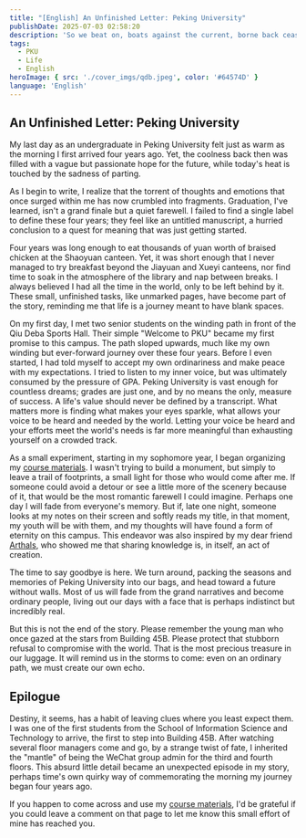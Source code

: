 ```yaml
---
title: "[English] An Unfinished Letter: Peking University"
publishDate: 2025-07-03 02:58:20
description: 'So we beat on, boats against the current, borne back ceaselessly into the past.'
tags:
  - PKU
  - Life
  - English
heroImage: { src: './cover_imgs/qdb.jpeg', color: '#64574D' }
language: 'English'
---
```


## An Unfinished Letter: Peking University

My last day as an undergraduate in Peking University felt just as warm as the morning I first arrived four years ago. Yet, the coolness back then was filled with a vague but passionate hope for the future, while today's heat is touched by the sadness of parting.

As I begin to write, I realize that the torrent of thoughts and emotions that once surged within me has now crumbled into fragments. Graduation, I've learned, isn't a grand finale but a quiet farewell. I failed to find a single label to define these four years; they feel like an untitled manuscript, a hurried conclusion to a quest for meaning that was just getting started.

Four years was long enough to eat thousands of yuan worth of braised chicken at the Shaoyuan canteen. Yet, it was short enough that I never managed to try breakfast beyond the Jiayuan and Xueyi canteens, nor find time to soak in the atmosphere of the library and nap between breaks. I always believed I had all the time in the world, only to be left behind by it. These small, unfinished tasks, like unmarked pages, have become part of the story, reminding me that life is a journey meant to have blank spaces.

On my first day, I met two senior students on the winding path in front of the Qiu Deba Sports Hall. Their simple "Welcome to PKU" became my first promise to this campus. The path sloped upwards, much like my own winding but ever-forward journey over these four years. Before I even started, I had told myself to accept my own ordinariness and make peace with my expectations. I tried to listen to my inner voice, but was ultimately consumed by the pressure of GPA. Peking University is vast enough for countless dreams; grades are just one, and by no means the only, measure of success. A life's value should never be defined by a transcript. What matters more is finding what makes your eyes sparkle, what allows your voice to be heard and needed by the world. Letting your voice be heard and your efforts meet the world's needs is far more meaningful than exhausting yourself on a crowded track.

As a small experiment, starting in my sophomore year, I began organizing my [course materials](https://www.lyt0112.com/blog/course_review-zh). I wasn't trying to build a monument, but simply to leave a trail of footprints, a small light for those who would come after me. If someone could avoid a detour or see a little more of the scenery because of it, that would be the most romantic farewell I could imagine. Perhaps one day I will fade from everyone's memory. But if, late one night, someone looks at my notes on their screen and softly reads my title, in that moment, my youth will be with them, and my thoughts will have found a form of eternity on this campus. This endeavor was also inspired by my dear friend [Arthals](https://arthals.ink), who showed me that sharing knowledge is, in itself, an act of creation.

The time to say goodbye is here. We turn around, packing the seasons and memories of Peking University into our bags, and head toward a future without walls. Most of us will fade from the grand narratives and become ordinary people, living out our days with a face that is perhaps indistinct but incredibly real.

But this is not the end of the story. Please remember the young man who once gazed at the stars from Building 45B. Please protect that stubborn refusal to compromise with the world. That is the most precious treasure in our luggage. It will remind us in the storms to come: even on an ordinary path, we must create our own echo.

## Epilogue

Destiny, it seems, has a habit of leaving clues where you least expect them. I was one of the first students from the School of Information Science and Technology to arrive, the first to step into Building 45B. After watching several floor managers come and go, by a strange twist of fate, I inherited the "mantle" of being the WeChat group admin for the third and fourth floors. This absurd little detail became an unexpected episode in my story, perhaps time's own quirky way of commemorating the morning my journey began four years ago.

If you happen to come across and use my [course materials](https://www.lyt0112.com/blog/course_review-zh), I'd be grateful if you could leave a comment on that page to let me know this small effort of mine has reached you.

